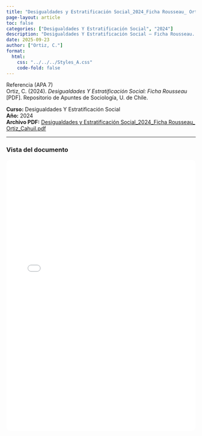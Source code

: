 ```yaml
---
title: "Desigualdades y Estratificación Social_2024_Ficha Rousseau_ Ortiz_Cahuil.pdf"
page-layout: article
toc: false
categories: ["Desigualdades Y Estratificación Social", "2024"]
description: "Desigualdades Y Estratificación Social — Ficha Rousseau. PDF aportado por  Ortiz Cahuil."
date: 2025-09-23
author: ["Ortiz, C."]
format:
  html:
    css: "../../../Styles_A.css"
    code-fold: false
---
```


::: {.page-surface}

~~~{=html}
<div class="box-apa">
  <div class="box-apa-head">
    <span class="box-apa-kicker">Referencia (APA 7)</span>
  </div>
  <div class="box-apa-body">
    Ortiz, C. (2024). <em>Desigualdades Y Estratificación Social: Ficha Rousseau</em> [PDF]. Repositorio de Apuntes de Sociología, U. de Chile.
  </div>
</div>
~~~

**Curso:** Desigualdades Y Estratificación Social  
**Año:** 2024  
**Archivo PDF:** [Desigualdades y Estratificación Social_2024_Ficha Rousseau_ Ortiz_Cahuil.pdf](/resources/apuntes_Listos/Desigualdades%20y%20Estratificaci%C3%B3n%20Social_2024_Ficha%20Rousseau_%20Ortiz_Cahuil.pdf)

---

### Vista del documento

<iframe src="/resources/apuntes_Listos/Desigualdades%20y%20Estratificaci%C3%B3n%20Social_2024_Ficha%20Rousseau_%20Ortiz_Cahuil.pdf" width="100%" height="720" style="border:1px solid var(--borde); border-radius:12px;"></iframe>

:::
